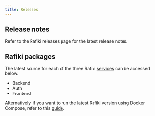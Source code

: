 ```yaml
---
title: Releases
---
```



## Release notes

Refer to the Rafiki releases <LinkOut href='https://github.com/interledger/rafiki/releases'>page</LinkOut> for the latest release notes.

## Rafiki packages

The latest source for each of the three Rafiki [services](/resources/architecture) can be accessed below.

- <LinkOut href='https://github.com/interledger/rafiki/tree/main/packages/backend'>
    Backend
  </LinkOut>
- <LinkOut href='https://github.com/interledger/rafiki/tree/main/packages/auth'>
    Auth
  </LinkOut>
- <LinkOut href='https://github.com/interledger/rafiki/tree/main/packages/frontend'>
    Frontend
  </LinkOut>

Alternatively, if you want to run the latest Rafiki version using Docker Compose, refer to this [guide](/integration/prod/docker-compose).
